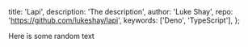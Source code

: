 
  title: 'Lapi',
  description: 'The description',
  author: 'Luke Shay',
  repo: 'https://github.com/lukeshay/lapi',
  keywords: ['Deno', 'TypeScript'],
};


Here is some random text
